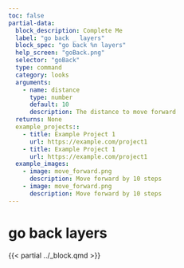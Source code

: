 ```yaml
---
toc: false
partial-data:
  block_description: Complete Me
  label: "go back _ layers"
  block_spec: "go back %n layers"
  help_screen: "goBack.png"
  selector: "goBack"
  type: command
  category: looks
  arguments:
    - name: distance
      type: number
      default: 10
      description: The distance to move forward
  returns: None
  example_projects::
    - title: Example Project 1
      url: https://example.com/project1
    - title: Example Project 1
      url: https://example.com/project1
  example_images:
    - image: move_forward.png
      description: Move forward by 10 steps
    - image: move_forward.png
      description: Move forward by 10 steps
---
```


# go back  layers {.unnumbered}

{{< partial ../_block.qmd >}}
